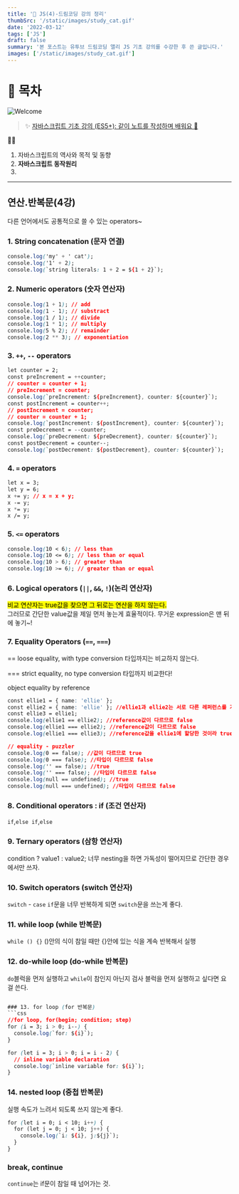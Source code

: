 ```yaml
---
title: '🎉 JS(4)-드림코딩 강의 정리'
thumbSrc: '/static/images/study_cat.gif'
date: '2022-03-12'
tags: ['JS']
draft: false
summary: '본 포스트는 유투브 드림코딩 앨리 JS 기초 강의를 수강한 후 쓴 글입니다.'
images: ['/static/images/study_cat.gif']
---
```


# 📌 목차

![Welcome](/static/images/study_cat.gif)

> ✨ [자바스크립트 기초 강의 (ES5+): 같이 노트를 작성하며 배워요 📒](https://www.youtube.com/playlist?list=PLv2d7VI9OotTVOL4QmPfvJWPJvkmv6h-2)

💁🏻

1.  자바스크립트의 역사와 목적 및 동향
2.  **자바스크립트 동작원리**
3.

---

## 연산.반복문(4강)

다른 언어에서도 공통적으로 쓸 수 있는 operators~

### 1. String concatenation (문자 연결)

```css
console.log('my' + ' cat');
console.log('1' + 2);
console.log(`string literals: 1 + 2 = ${1 + 2}`);
```

### 2. Numeric operators (숫자 연산자)

```css
console.log(1 + 1); // add
console.log(1 - 1); // substract
console.log(1 / 1); // divide
console.log(1 * 1); // multiply
console.log(5 % 2); // remainder
console.log(2 ** 3); // exponentiation
```

### 3. `++`, `--` operators

```css
let counter = 2;
const preIncrement = ++counter;
// counter = counter + 1;
// preIncrement = counter;
console.log(`preIncrement: ${preIncrement}, counter: ${counter}`);
const postIncrement = counter++;
// postIncrement = counter;
// counter = counter + 1;
console.log(`postIncrement: ${postIncrement}, counter: ${counter}`);
const preDecrement = --counter;
console.log(`preDecrement: ${preDecrement}, counter: ${counter}`);
const postDecrement = counter--;
console.log(`postDecrement: ${postDecrement}, counter: ${counter}`);
```

### 4. `=` operators

```css
let x = 3;
let y = 6;
x += y; // x = x + y;
x -= y;
x *= y;
x /= y;
```

### 5. `<=` operators

```css
console.log(10 < 6); // less than
console.log(10 <= 6); // less than or equal
console.log(10 > 6); // greater than
console.log(10 >= 6); // greater than or equal
```

### 6. Logical operators (`||`, `&&`, `!`)(논리 연산자)

<mark>비교 연산자는 true값을 찾으면 그 뒤로는 연산을 하지 않는다.</mark>
<br />
그러므로 간단한 value값을 제일 먼저 놓는게 효율적이다. 무거운 expression은 맨 뒤에 놓기~!

### 7. Equality Operators (`==`, `===`)

== loose equality, with type conversion
타입까지는 비교하지 않는다.

=== strict equality, no type conversion
타입까지 비교한다!

object equality by reference

```css
const ellie1 = { name: 'ellie' };
const ellie2 = { name: 'ellie' }; //ellie1과 ellie2는 서로 다른 레퍼런스를 가리킨다.
const ellie3 = ellie1;
console.log(ellie1 == ellie2); //reference값이 다르므로 false
console.log(ellie1 === ellie2); //reference값이 다르므로 false
console.log(ellie1 === ellie3); //reference값을 ellie1에 할당한 것이라 true
```

```css
// equality - puzzler
console.log(0 == false); //값이 다르므로 true
console.log(0 === false); //타입이 다르므로 false
console.log('' == false); //true
console.log('' === false); //타입이 다르므로 false
console.log(null == undefined); //true
console.log(null === undefined); //타입이 다르므로 false
```

### 8. Conditional operators : if (조건 연산자)

`if`,`else if`,`else`

### 9. Ternary operators (삼항 연산자)

condition ? value1 : value2;
너무 nesting을 하면 가독성이 떨어지므로 간단한 경우에서만 쓰자.

### 10. Switch operators (switch 연산자)

`switch` - `case`
`if`문을 너무 반복하게 되면 `switch`문을 쓰는게 좋다.

### 11. while loop (while 반복문)

`while () {}`
()안의 식이 참일 때만 {}안에 있는 식을 계속 반복해서 실행

### 12. do-while loop (do-while 반복문)

`do`블럭을 먼저 실행하고 `while`이 참인지 아닌지 검사
블럭을 먼저 실행하고 싶다면 요걸 쓴다.

````css

### 13. for loop (for 반복문)
```css
//for loop, for(begin; condition; step)
for (i = 3; i > 0; i--) {
  console.log(`for: ${i}`);
}

for (let i = 3; i > 0; i = i - 2) {
  // inline variable declaration
  console.log(`inline variable for: ${i}`);
}
````

### 14. nested loop (중첩 반복문)

실행 속도가 느려서 되도록 쓰지 않는게 좋다.

```css
for (let i = 0; i < 10; i++) {
  for (let j = 0; j < 10; j++) {
    console.log(`i: ${i}, j:${j}`);
  }
}
```

### break, continue

`continue`는 if문이 참일 때 넘어가는 것.
